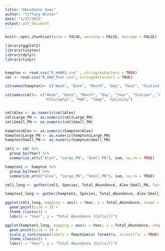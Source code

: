 ```yaml
---
title: "Abundance Sums"
author: "Tiffany Winter"
date: "1/27/2022"
output: pdf_document
---
```


```r
knitr::opts_chunk$set(echo = FALSE, warning = FALSE, message = FALSE)

library(ggplot2)
library(tinytex)
library(dplyr)
library(tidyr)


hampton <- read.csv("R_HHHR2.csv" , stringsAsFactors = TRUE)
cml <- read.csv("R_UNH_Pier.csv", stringsAsFactors = TRUE)

colnames(hampton)<- c("Week", "Date", "Month", "Day", "Year", "Station", "Alex", "Large_PN", "Small_PN")

colnames(cml)<- c("Week", "Date", "Month", "Day", "Year", "Station", "Alex", "Large_PN", "Small_PN", 
                  "Chlorophyl", "PAR", "Temp", "Salinity")


cml$Alex <- as.numeric(cml$Alex)
cml$Large_PN <- as.numeric(cml$Large_PN)
cml$Small_PN <- as.numeric(cml$Small_PN)

hampton$Alex <- as.numeric(hampton$Alex)
hampton$Large_PN <- as.numeric(hampton$Large_PN)
hampton$Small_PN <- as.numeric(hampton$Small_PN)

cml1 <- cml %>% 
  group_by(Year) %>% 
  summarize_at(c("Alex", "Large_PN", "Small_PN"), sum, na.rm = TRUE)

hampton1 <- hampton %>% 
  group_by(Year) %>% 
  summarize_at(c("Alex", "Large_PN", "Small_PN"), sum, na.rm = TRUE)

cml1_long <- gather(cml1, Species, Total_Abundance, Alex:Small_PN, factor_key=TRUE)

hampton1_long <- gather(hampton1, Species, Total_Abundance, Alex:Small_PN, factor_key=TRUE)
```


```r

ggplot(cml1_long, mapping = aes(x = Year, y = Total_Abundance, shape = Species)) + 
  geom_point(size = 3) +
  theme_classic() + 
  labs(x = "Year", y = "Total Abundance (Cells/l)")

```


```r

ggplot(hampton1_long, mapping = aes(x = Year, y = Total_Abundance, shape = Species)) + 
  geom_point(size = 3) +
  scale_y_continuous(labels = function(x) format(x, scientific = TRUE)) +
  theme_classic() + 
  labs(x = "Year", y = "Total Abundance (Cells/l)")

```


